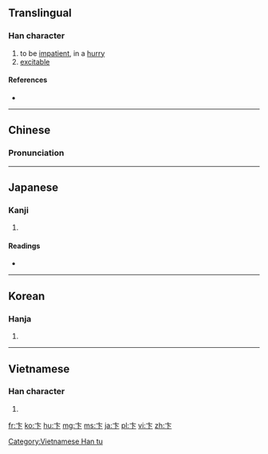 {{also|下}}
==Translingual==

===Han character===
{{Han char|rn=25|rad=卜|as=02|sn=4|four=0023<sub>0</sub>|canj=卜卜 (YY)|ids=⿱[[丶]][[下]]}}

# to be [[impatient]], in a [[hurry]]
# [[excitable]]

====References====
* {{Han ref|kx=0157.280|dkj=02778|dj=0361.170|hdz=10092.030|uh=535E|ud=21342|bh=A4CB|bd=42187}}

----

==Chinese==
{{zh-hanzi-box|[[卞]]}}

===Pronunciation===
{{zh-pron
|m=biàn
|c=bin6
|mc=y
|oc=y
|ma=
|cat=a
}}

----

==Japanese==

===Kanji===
{{ja-kanji|grade=|rs=卜02}}

# {{defn|lang=ja|sort=卜02}}

====Readings====
* {{ja-readings|on=[[へん]] (hen), [[はん]] (han), [[べん]] (ben)|kun=[[のり]] (nori)}}

----

==Korean==

===Hanja===
{{ko-hanja|hangeul=변|rv=byeon|mr=pyŏn}}

# {{defn|lang=ko|sort=卜02}}

----

==Vietnamese==

===Han character===
{{vi-readings|rs=卜02| hanviet = [[biện]], [[bèn]]}}

# {{defn|lang=vi|sort=卜02}}

[[Category:Vietnamese Han tu]]

[[fr:卞]]
[[ko:卞]]
[[hu:卞]]
[[mg:卞]]
[[ms:卞]]
[[ja:卞]]
[[pl:卞]]
[[vi:卞]]
[[zh:卞]]
